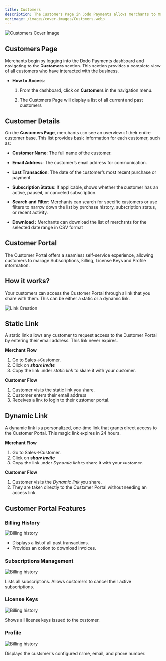 ```yaml
---
title: Customers
description: The Customers Page in Dodo Payments allows merchants to manage their customer relationships by providing a detailed view of all customers who have made a purchase.
og:image: /images/cover-images/Customers.webp
---
```

<Frame>
    <img src="/images/cover-images/Customers.webp" alt="Customers Cover Image"/>
</Frame>

## **Customers Page**

Merchants begin by logging into the Dodo Payments dashboard and navigating to the **Customers** section. This section provides a complete view of all customers who have interacted with the business.

* **How to Access**:

  1. From the dashboard, click on **Customers** in the navigation menu.

  2. The Customers Page will display a list of all current and past customers.

## **Customer Details**&#x20;

On the **Customers Page**, merchants can see an overview of their entire customer base. This list provides basic information for each customer, such as:

* **Customer Name**: The full name of the customer.

* **Email Address**: The customer’s email address for communication.

* **Last Transaction**: The date of the customer’s most recent purchase or payment.

* **Subscription Status**: If applicable, shows whether the customer has an active, paused, or canceled subscription.

* **Search and Filter**: Merchants can search for specific customers or use filters to narrow down the list by purchase history, subscription status, or recent activity.

* **Download :** Merchants can download the list of merchants for the selected date range in CSV format


## Customer Portal
The Customer Portal offers a seamless self-service experience, allowing customers to manage Subscriptions, Billing, License Keys and Profile information.

## How it works?

Your customers can access the Customer Portal through a link that you share with them. This can be either a static or a dynamic link.

<Frame>
    <img src="/images/customer-portal/link.png" alt="Link Creation"/>
</Frame>

## Static Link

A static link allows any customer to request access to the Customer Portal by entering their email address. This link never expires.

**Merchant Flow**

1. Go to Sales→Customer.
2. Click on ***share invite***
3. Copy the link under *static link* to share it with your customer.

**Customer Flow**

1. Customer visits the static link you share.
2. Customer enters their email address
3. Receives a link to login to their customer portal.

## Dynamic Link

A dynamic link is a personalized, one-time link that grants direct access to the Customer Portal. This magic link expires in 24 hours.

**Merchant Flow**

1. Go to Sales→Customer.
2. Click on ***share invite***
3. Copy the link under *Dynamic link* to share it with your customer.

**Customer Flow**

1. Customer visits the *Dynamic link* you share.
2. They are taken directly to the Customer Portal without needing an access link.

## Customer Portal Features

### Billing History

<Frame>
    <img src="/images/customer-portal/billinghistory.png" alt="Billing history"/>
</Frame>

- Displays a list of all past transactions.
- Provides an option to download invoices.

### Subscriptions Management

<Frame>
    <img src="/images/customer-portal/subscriptions.png" alt="Billing history"/>
</Frame>

Lists all subscriptions.
Allows customers to cancel their active subscriptions.

### License Keys
<Frame>
    <img src="/images/customer-portal/licensekeys.png" alt="Billing history"/>
</Frame>

Shows all license keys issued to the customer.

### Profile
<Frame>
    <img src="/images/customer-portal/profile.png" alt="Billing history"/>
</Frame>

Displays the customer's configured name, email, and phone number.